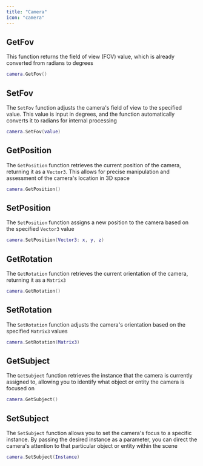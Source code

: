 ```yaml
---
title: "Camera"
icon: "camera"
---
```


## GetFov

This function returns the field of view (FOV) value, which is already converted from radians to degrees

```lua
camera.GetFov()
```

## SetFov

The `SetFov` function adjusts the camera's field of view to the specified value. This value is input in degrees, and the function automatically converts it to radians for internal processing

```lua
camera.SetFov(value)
```

## GetPosition

The `GetPosition` function retrieves the current position of the camera, returning it as a `Vector3`. This allows for precise manipulation and assessment of the camera's location in 3D space

```lua
camera.GetPosition()
```

## SetPosition

The `SetPosition` function assigns a new position to the camera based on the specified `Vector3` value

```lua
camera.SetPosition(Vector3: x, y, z)
```

## GetRotation

The `GetRotation` function retrieves the current orientation of the camera, returning it as a `Matrix3`

```lua
camera.GetRotation()
```

## SetRotation

The `SetRotation` function adjusts the camera's orientation based on the specified `Matrix3` values

```lua
camera.SetRotation(Matrix3)
```

## GetSubject

The `GetSubject` function retrieves the instance that the camera is currently assigned to, allowing you to identify what object or entity the camera is focused on

```lua
camera.GetSubject()
```

## SetSubject

The `SetSubject` function allows you to set the camera's focus to a specific instance. By passing the desired instance as a parameter, you can direct the camera's attention to that particular object or entity within the scene

```lua
camera.SetSubject(Instance)
```